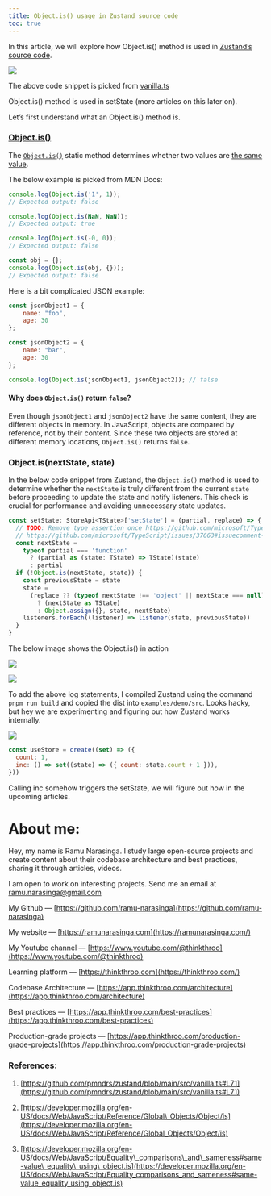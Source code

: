 ```yaml
---
title: Object.is() usage in Zustand source code
toc: true
---
```


In this article, we will explore how Object.is() method is used in [Zustand’s source code](https://github.com/pmndrs/zustand/blob/main/src/vanilla.ts#L71). 

![](https://cdn-images-1.medium.com/max/1000/1*CMnT4oJcS6-EjWECujm5ZQ.png)

The above code snippet is picked from [vanilla.ts](https://github.com/pmndrs/zustand/blob/main/src/vanilla.ts#L71)

Object.is() method is used in setState (more articles on this later on).

Let’s first understand what an Object.is() method is.

### [Object.is()](https://developer.mozilla.org/en-US/docs/Web/JavaScript/Reference/Global_Objects/Object/is)

The [`Object.is()`](https://developer.mozilla.org/en-US/docs/Web/JavaScript/Reference/Global_Objects/Object/is) static method determines whether two values are [the same value](https://developer.mozilla.org/en-US/docs/Web/JavaScript/Equality_comparisons_and_sameness#same-value_equality_using_object.is).

The below example is picked from MDN Docs:

```javascript
console.log(Object.is('1', 1));
// Expected output: false

console.log(Object.is(NaN, NaN));
// Expected output: true

console.log(Object.is(-0, 0));
// Expected output: false

const obj = {};
console.log(Object.is(obj, {}));
// Expected output: false
```

Here is a bit complicated JSON example:

```javascript
const jsonObject1 = {
    name: "foo",
    age: 30
};

const jsonObject2 = {
    name: "bar",
    age: 30
};

console.log(Object.is(jsonObject1, jsonObject2)); // false
```

#### Why does `Object.is()` return `false`?

Even though `jsonObject1` and `jsonObject2` have the same content, they are different objects in memory. In JavaScript, objects are compared by reference, not by their content. Since these two objects are stored at different memory locations, `Object.is()` returns `false`.

### Object.is(nextState, state)

In the below code snippet from Zustand, the `Object.is()` method is used to determine whether the `nextState` is truly different from the current `state` before proceeding to update the state and notify listeners. This check is crucial for performance and avoiding unnecessary state updates.

```typescript
const setState: StoreApi<TState>['setState'] = (partial, replace) => {
  // TODO: Remove type assertion once https://github.com/microsoft/TypeScript/issues/37663 is resolved
  // https://github.com/microsoft/TypeScript/issues/37663#issuecomment-759728342
  const nextState =
    typeof partial === 'function'
      ? (partial as (state: TState) => TState)(state)
      : partial
  if (!Object.is(nextState, state)) {
    const previousState = state
    state =
      (replace ?? (typeof nextState !== 'object' || nextState === null))
        ? (nextState as TState)
        : Object.assign({}, state, nextState)
    listeners.forEach((listener) => listener(state, previousState))
  }
}
```

The below image shows the Object.is() in action

![](https://cdn-images-1.medium.com/max/1000/1*wkLCVrd_hdUJqRqRJ4ontg.png)

![](https://cdn-images-1.medium.com/max/1000/1*B1C9X61Rr7faIhczJnyS7Q.png)

To add the above log statements, I compiled Zustand using the command `pnpm run build` and copied the dist into `examples/demo/src`. Looks hacky, but hey we are experimenting and figuring out how Zustand works internally.

![](https://cdn-images-1.medium.com/max/1000/1*1FOi8LhNb04F4-x1neQ5vA.png)

```javascript
const useStore = create((set) => ({
  count: 1,
  inc: () => set((state) => ({ count: state.count + 1 })),
}))
```

Calling inc somehow triggers the setState, we will figure out how in the upcoming articles.

# **About me:**

Hey, my name is Ramu Narasinga. I study large open-source projects and create content about their codebase architecture and best practices, sharing it through articles, videos.

I am open to work on interesting projects. Send me an email at ramu.narasinga@gmail.com

My Github — [https://github.com/ramu-narasinga](https://github.com/ramu-narasinga)

My website — [https://ramunarasinga.com](https://ramunarasinga.com/)

My Youtube channel — [https://www.youtube.com/@thinkthroo](https://www.youtube.com/@thinkthroo)

Learning platform — [https://thinkthroo.com](https://thinkthroo.com/)

Codebase Architecture — [https://app.thinkthroo.com/architecture](https://app.thinkthroo.com/architecture)

Best practices — [https://app.thinkthroo.com/best-practices](https://app.thinkthroo.com/best-practices)

Production-grade projects — [https://app.thinkthroo.com/production-grade-projects](https://app.thinkthroo.com/production-grade-projects)

### References:

1. [https://github.com/pmndrs/zustand/blob/main/src/vanilla.ts#L71](https://github.com/pmndrs/zustand/blob/main/src/vanilla.ts#L71)
    
2. [https://developer.mozilla.org/en-US/docs/Web/JavaScript/Reference/Global\_Objects/Object/is](https://developer.mozilla.org/en-US/docs/Web/JavaScript/Reference/Global_Objects/Object/is)
    
3. [https://developer.mozilla.org/en-US/docs/Web/JavaScript/Equality\_comparisons\_and\_sameness#same-value\_equality\_using\_object.is](https://developer.mozilla.org/en-US/docs/Web/JavaScript/Equality_comparisons_and_sameness#same-value_equality_using_object.is)
